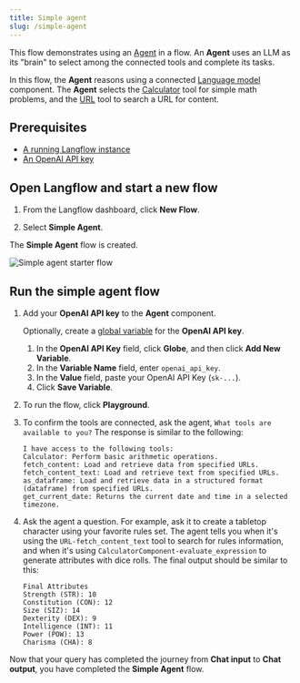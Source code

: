 ```yaml
---
title: Simple agent
slug: /simple-agent
---
```



This flow demonstrates using an [Agent](/agents) in a flow.
An **Agent** uses an LLM as its "brain" to select among the connected tools and complete its tasks.

In this flow, the **Agent** reasons using a connected [Language model](/components-models) component.
The **Agent** selects the [Calculator](/components-helpers#calculator) tool for simple math problems, and the [URL](/components-data#url) tool to search a URL for content.

## Prerequisites

* [A running Langflow instance](/get-started-installation)
* [An OpenAI API key](https://platform.openai.com/api-keys)

## Open Langflow and start a new flow

1. From the Langflow dashboard, click **New Flow**.

2. Select **Simple Agent**.

The **Simple Agent** flow is created.

![Simple agent starter flow](/img/quickstart-simple-agent-flow.png)

## Run the simple agent flow

1. Add your **OpenAI API key** to the **Agent** component.

	Optionally, create a [global variable](/configuration-global-variables) for the **OpenAI API key**.

    1. In the **OpenAI API Key** field, click <Icon name="Globe" aria-hidden="True" /> **Globe**, and then click **Add New Variable**.
    2. In the **Variable Name** field, enter `openai_api_key`.
    3. In the **Value** field, paste your OpenAI API Key (`sk-...`).
    4. Click **Save Variable**.

2. To run the flow, click <Icon name="Play" aria-hidden="true"/> **Playground**.
3. To confirm the tools are connected, ask the agent, `What tools are available to you?`
    The response is similar to the following:
    ```text
    I have access to the following tools:
    Calculator: Perform basic arithmetic operations.
    fetch_content: Load and retrieve data from specified URLs.
    fetch_content_text: Load and retrieve text from specified URLs.
    as_dataframe: Load and retrieve data in a structured format (dataframe) from specified URLs.
    get_current_date: Returns the current date and time in a selected timezone.
    ```
4. Ask the agent a question. For example, ask it to create a tabletop character using your favorite rules set.
    The agent tells you when it's using the `URL-fetch_content_text` tool to search for rules information, and when it's using `CalculatorComponent-evaluate_expression` to generate attributes with dice rolls.
    The final output should be similar to this:

    ```text
    Final Attributes
    Strength (STR): 10
    Constitution (CON): 12
    Size (SIZ): 14
    Dexterity (DEX): 9
    Intelligence (INT): 11
    Power (POW): 13
    Charisma (CHA): 8
    ```

Now that your query has completed the journey from **Chat input** to **Chat output**, you have completed the **Simple Agent** flow.
